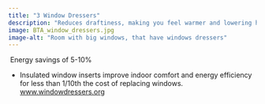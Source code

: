 ```yaml
---
title: "3 Window Dressers"
description: "Reduces draftiness, making you feel warmer and lowering heating costs"
image: BTA_window_dressers.jpg
image-alt: "Room with big windows, that have windows dressers"
---
```


 Energy savings of 5-10%

-   Insulated window inserts improve indoor comfort and energy efficiency for less than 1/10th the cost of replacing windows. [www.windowdressers.org](http://www.windowdressers.org/) 
